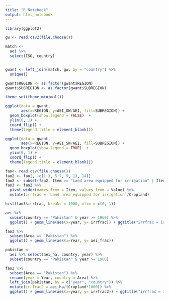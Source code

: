 ```yaml
---
title: "R Notebook"
output: html_notebook
---
```


```r
library(ggplot2)
```

```r
gw <- read.csv2(file.choose())

match <- 
  aei %>% 
  select(ISO, country)


gwant <- left_join(match, gw, by = "country") %>% 
  unique()

gwant$REGION <- as.factor(gwant$REGION)
gwant$SUBREGION <- as.factor(gwant$SUBREGION)

theme_set(theme_minimal())

ggplot(data = gwant,
       aes(x=REGION, y=AEI_GW/AEI, fill=SUBREGION)) + 
  geom_boxplot(show.legend = FALSE)  +
  ylim(0, 1) +
  coord_flip() +
  theme(legend.title = element_blank())
```

```r

ggplot(data = gwant,
       aes(x=REGION, y=AEI_SW/AEI, fill=SUBREGION)) + 
  geom_boxplot(show.legend = TRUE)  +
  ylim(0, 1) +
  coord_flip() +
  theme(legend.title = element_blank())
```



```r
fao<- read.csv(file.choose())
fao2 <- fao[, -c(1:3, 5:7, 9, 13, 14)]
fao2 <- subset(fao2, Item == "Land area equipped for irrigation" | Item == "Cropland") 
fao3 <- fao2 %>% 
  pivot_wider(names_from = Item, values_from = Value) %>% 
  mutate(irrfrac = `Land area equipped for irrigation`/Cropland)

hist(fao3$irrfrac, breaks = 1000, xlim = c(0, 1))

```


```r
aei %>% 
  subset(country == "Pakistan" & year >= 1960) %>% 
  ggplot() + geom_line(aes(x=year, y= irrfrac)) + ggtitle("irrfrac = irrigated area/total country area for Pakistan")
```

```r
fao3 %>% 
  subset(Area == "Pakistan") %>% 
  ggplot() + geom_line(aes(x=Year, y= aei_frac))
```

```r
pakistan <- 
  aei %>% select(aei_ha, country, year) %>% 
  subset(country == "Pakistan" & year >= 1960) 

fao3 %>% 
  subset(Area == "Pakistan") %>%
  rename(year = Year, country = Area) %>% 
  left_join(pakistan, by = c("year", "country")) %>% 
  mutate(irrfrac2 = aei_ha/(Cropland*1000)) %>% 
  ggplot() + geom_line(aes(x=year, y= irrfrac2)) + ggtitle("irrfrac = irrigated area/total cropland area for Pakistan")


```


